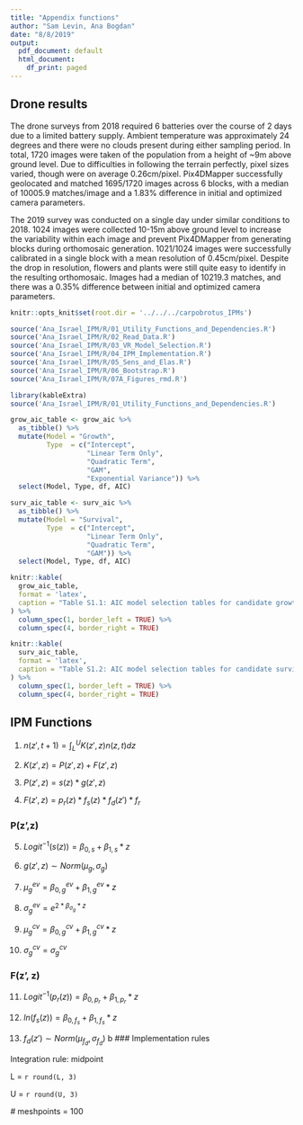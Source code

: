 ```yaml
---
title: "Appendix functions"
author: "Sam Levin, Ana Bogdan"
date: "8/8/2019"
output:
  pdf_document: default
  html_document:
    df_print: paged
---
```


## Drone results

The drone surveys from 2018 required 6 batteries over the course of 2 days due to a limited battery supply. Ambient temperature was approximately 24 degrees and there were no clouds present during either sampling period. In total, 1720 images were taken of the population from a height of ~9m above ground level. Due to difficulties in following the terrain perfectly, pixel sizes varied, though were on average 0.26cm/pixel. Pix4DMapper successfully geolocated and matched 1695/1720 images across 6 blocks, with a median of 10005.9 matches/image and a 1.83% difference in initial and optimized camera parameters. 

The 2019 survey was conducted on a single day under similar conditions to 2018. 1024 images were collected 10-15m above ground level to increase the variability within each image and prevent Pix4DMapper from generating blocks during orthomosaic generation. 1021/1024 images were successfully calibrated in a single block with a mean resolution of 0.45cm/pixel. Despite the drop in resolution, flowers and plants were still quite easy to identify in the resulting orthomosaic. Images had a median of 10219.3 matches, and there was a 0.35% difference between initial and optimized camera parameters. 

```r

knitr::opts_knit$set(root.dir = '../../../carpobrotus_IPMs')

```

```r

source('Ana_Israel_IPM/R/01_Utility_Functions_and_Dependencies.R')
source('Ana_Israel_IPM/R/02_Read_Data.R')
source('Ana_Israel_IPM/R/03_VR_Model_Selection.R')
source('Ana_Israel_IPM/R/04_IPM_Implementation.R')
source('Ana_Israel_IPM/R/05_Sens_and_Elas.R')
source('Ana_Israel_IPM/R/06_Bootstrap.R')
source('Ana_Israel_IPM/R/07A_Figures_rmd.R')

```


```r
library(kableExtra)
source('Ana_Israel_IPM/R/01_Utility_Functions_and_Dependencies.R')

grow_aic_table <- grow_aic %>%
  as_tibble() %>%
  mutate(Model = "Growth",
         Type  = c("Intercept",
                   "Linear Term Only",
                   "Quadratic Term",
                   "GAM",
                   "Exponential Variance")) %>%
  select(Model, Type, df, AIC) 

surv_aic_table <- surv_aic %>%
  as_tibble() %>%
  mutate(Model = "Survival",
         Type  = c("Intercept",
                   "Linear Term Only",
                   "Quadratic Term",
                   "GAM")) %>%
  select(Model, Type, df, AIC) 

knitr::kable(
  grow_aic_table,
  format = 'latex',
  caption = "Table S1.1: AIC model selection tables for candidate growth models."
) %>%
  column_spec(1, border_left = TRUE) %>%
  column_spec(4, border_right = TRUE)

knitr::kable(
  surv_aic_table,
  format = 'latex',
  caption = "Table S1.2: AIC model selection tables for candidate survival models."
) %>%
  column_spec(1, border_left = TRUE) %>%
  column_spec(4, border_right = TRUE)


```

## IPM Functions

1. $n(z', t + 1) = \int_{L}^{U} K(z',z)n(z, t) dz$

2. $K(z', z) = P(z',z) + F(z', z)$

3. $P(z', z) = s(z) * g(z', z)$

4. $F(z',z)  = p_r(z) * f_s(z) * f_d(z') * f_r$

### P(z',z)

5.  $Logit^{-1}(s(z)) = \beta_{0, s} + \beta_{1,s} * z$

6. $g(z',z) \sim Norm(\mu_g, \sigma_g)$

7.  $\mu_g^{ev} = \beta_{0, g}^{ev} + \beta_{1,g}^{ev} * z$

8. $\sigma_{g}^{ev} = e^{2 * \beta_{\sigma_g} * z}$

9. $\mu_g^{cv} = \beta_{0, g}^{cv} + \beta_{1,g}^{cv} * z$

10. $\sigma_g^{cv} = \sigma_g^{cv}$

### F(z', z)

11.  $Logit^{-1}(p_r(z)) = \beta_{0, p_r} + \beta_{1, p_r} * z$

12.  $ln(f_s(z)) = \beta_{0, f_s} + \beta_{1, f_s} * z$

13. $f_d(z') \sim Norm(\mu_{f_d}, \sigma_{f_d})$
b
### Implementation rules

Integration rule: midpoint

L = `r round(L, 3)`

U = `r round(U, 3)`

*#* meshpoints = 100 
